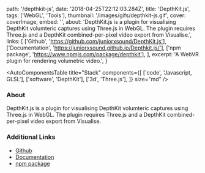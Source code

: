 
  path: '/depthkit-js',
  date: '2018-04-25T22:12:03.284Z',
  title: 'DepthKit.js',
  tags: ['WebGL', 'Tools'],
  thumbnail: '/images/gifs/depthkit-js.gif',
  cover: coverImage,
  embed: '',
  about:
    'DepthKit.js is a plugin for visualising DepthKit volumteric captures using Three.js in WebGL. The plugin requires Three.js and a DepthKit combined-per-pixel video export from Visualise.',
  links: [
    ['Github', 'https://github.com/juniorxsound/DepthKit.js'],
    ['Documentation', 'https://juniorxsound.github.io/Depthkit.js/'],
    ['npm package', 'https://www.npmjs.com/package/depthkit'],
  ],
  excerpt: 'A WebVR plugin for rendering volumetric video.',
}

<AutoComponentsTable
  title="Stack"
  components={[
    ['code', 'Javascript, GLSL'],
    ['software', 'DepthKit'],
    ['3d', 'Three.js'],
  ]}
  size="md"
/>

### About

DepthKit.js is a plugin for visualising DepthKit volumteric captures using Three.js in WebGL. The plugin requires Three.js and a DepthKit combined-per-pixel video export from Visualise.

### Additional Links

- [Github](https://github.com/juniorxsound/DepthKit.js)
- [Documentation](https://juniorxsound.github.io/DepthKit.js/)
- [npm package](https://www.npmjs.com/package/depthkit)

